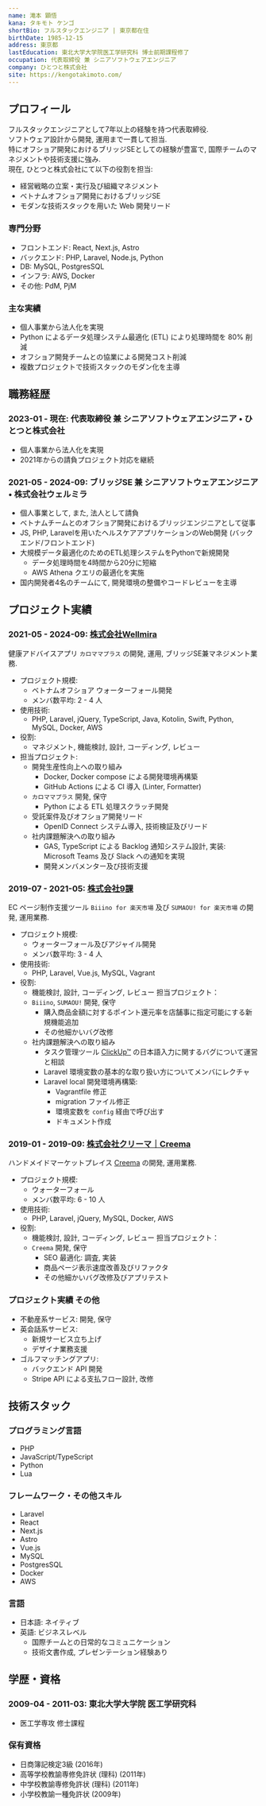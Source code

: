 ```yaml
---
name: 滝本 顕悟
kana: タキモト ケンゴ
shortBio: フルスタックエンジニア | 東京都在住
birthDate: 1985-12-15
address: 東京都
lastEducation: 東北大学大学院医工学研究科 博士前期課程修了
occupation: 代表取締役 兼 シニアソフトウェアエンジニア
company: ひとつと株式会社
site: https://kengotakimoto.com/
---
```


## プロフィール

フルスタックエンジニアとして7年以上の経験を持つ代表取締役.  
ソフトウェア設計から開発, 運用まで一貫して担当.  
特にオフショア開発におけるブリッジSEとしての経験が豊富で, 国際チームのマネジメントや技術支援に強み.  
現在, ひとつと株式会社にて以下の役割を担当:

- 経営戦略の立案・実行及び組織マネジメント
- ベトナムオフショア開発におけるブリッジSE
- モダンな技術スタックを用いた Web 開発リード

### 専門分野

- フロントエンド: React, Next.js, Astro
- バックエンド: PHP, Laravel, Node.js, Python
- DB: MySQL, PostgresSQL
- インフラ: AWS, Docker
- その他: PdM, PjM

### 主な実績

- 個人事業から法人化を実現
- Python によるデータ処理システム最適化 (ETL) により処理時間を 80% 削減
- オフショア開発チームとの協業による開発コスト削減
- 複数プロジェクトで技術スタックのモダン化を主導

## 職務経歴

### 2023-01 - 現在: 代表取締役 兼 シニアソフトウェアエンジニア • ひとつと株式会社

- 個人事業から法人化を実現
- 2021年からの請負プロジェクト対応を継続

### 2021-05 - 2024-09: ブリッジSE 兼 シニアソフトウェアエンジニア • 株式会社ウェルミラ

- 個人事業として, また, 法人として請負
- ベトナムチームとのオフショア開発におけるブリッジエンジニアとして従事
- JS, PHP, Laravelを用いたヘルスケアアプリケーションのWeb開発 (バックエンド/フロントエンド)
- 大規模データ最適化のためのETL処理システムをPythonで新規開発
  - データ処理時間を4時間から20分に短縮
  - AWS Athena クエリの最適化を実施
- 国内開発者4名のチームにて, 開発環境の整備やコードレビューを主導

## プロジェクト実績

### 2021-05 - 2024-09: [株式会社Wellmira](https://www.wellmira.jp/)

健康アドバイスアプリ `カロママプラス` の開発, 運用, ブリッジSE兼マネジメント業務.

- プロジェクト規模:
  - ベトナムオフショア ウォーターフォール開発
  - メンバ数平均: 2 - 4 人
- 使用技術:
  - PHP, Laravel, jQuery, TypeScript, Java, Kotolin, Swift, Python, MySQL, Docker, AWS
- 役割:
  - マネジメント, 機能検討, 設計, コーディング, レビュー
- 担当プロジェクト:
  - 開発生産性向上への取り組み
    - Docker, Docker compose による開発環境再構築
    - GitHub Actions による CI 導入 (Linter, Formatter)
  - `カロママプラス` 開発, 保守
    - Python による ETL 処理スクラッチ開発
  - 受託案件及びオフショア開発リード
    - OpenID Connect システム導入, 技術検証及びリード
  - 社内課題解決への取り組み
    - GAS, TypeScript による Backlog 通知システム設計, 実装: Microsoft Teams 及び Slack への通知を実現
    - 開発メンバメンター及び技術支援

### 2019-07 - 2021-05: [株式会社9課](https://section9.co.jp/)

EC ページ制作支援ツール `Biiino for 楽天市場` 及び `SUMAOU! for 楽天市場` の開発, 運用業務.

- プロジェクト規模:
  - ウォーターフォール及びアジャイル開発
  - メンバ数平均: 3 - 4 人
- 使用技術:
  - PHP, Laravel, Vue.js, MySQL, Vagrant
- 役割:
  - 機能検討, 設計, コーディング, レビュー
担当プロジェクト：
  - `Biiino`, `SUMAOU!` 開発, 保守
    - 購入商品金額に対するポイント還元率を店舗事に指定可能にする新規機能追加
    - その他細かいバグ改修
  - 社内課題解決への取り組み
    - タスク管理ツール [ClickUp™](https://clickup.com/) の日本語入力に関するバグについて運営と相談
    - Laravel 環境変数の基本的な取り扱い方についてメンバにレクチャ
    - Laravel local 開発環境再構築:
      - Vagrantfile 修正
      - migration ファイル修正
      - 環境変数を `config` 経由で呼び出す
      - ドキュメント作成

### 2019-01 - 2019-09: [株式会社クリーマ｜Creema](https://www.creema.co.jp/)

ハンドメイドマーケットプレイス [Creema](https://www.creema.jp/) の開発, 運用業務.

- プロジェクト規模:
  - ウォーターフォール
  - メンバ数平均: 6 - 10 人
- 使用技術:
  - PHP, Laravel, jQuery, MySQL, Docker, AWS
- 役割:
  - 機能検討, 設計, コーディング, レビュー
担当プロジェクト：
  - `Creema` 開発, 保守
    - SEO 最適化: 調査, 実装
    - 商品ページ表示速度改善及びリファクタ
    - その他細かいバグ改修及びアプリテスト

### プロジェクト実績 その他

- 不動産系サービス: 開発, 保守
- 英会話系サービス:
  - 新規サービス立ち上げ
  - デザイナ業務支援
- ゴルフマッチングアプリ:
  - バックエンド API 開発
  - Stripe API による支払フロー設計, 改修

## 技術スタック

### プログラミング言語

- PHP
- JavaScript/TypeScript
- Python
- Lua

### フレームワーク・その他スキル

- Laravel
- React
- Next.js
- Astro
- Vue.js
- MySQL
- PostgresSQL
- Docker
- AWS

### 言語

- 日本語: ネイティブ
- 英語: ビジネスレベル
  - 国際チームとの日常的なコミュニケーション
  - 技術文書作成, プレゼンテーション経験あり

## 学歴・資格

### 2009-04 - 2011-03: 東北大学大学院 医工学研究科

- 医工学専攻 修士課程

### 保有資格

- 日商簿記検定3級 (2016年)
- 高等学校教諭専修免許状 (理科)  (2011年)
- 中学校教諭専修免許状 (理科)  (2011年)
- 小学校教諭一種免許状 (2009年)
